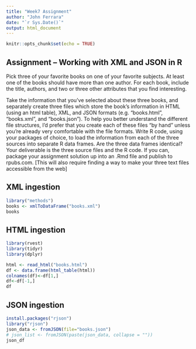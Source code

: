 ```yaml
---
title: "Week7 Assignment"
author: "John Ferrara"
date: "`r Sys.Date()`"
output: html_document
---
```


```r
knitr::opts_chunk$set(echo = TRUE)
```

## Assignment – Working with XML and JSON in R

Pick three of your favorite books on one of your favorite subjects. At least one of the books should have more
than one author. For each book, include the title, authors, and two or three other attributes that you find interesting.

Take the information that you’ve selected about these three books, and separately create three files which store the book’s information in HTML (using an html table), XML, and JSON formats (e.g. “books.html”, “books.xml”, and “books.json”). To help you better understand the different file structures, I’d prefer that you create each of these files “by hand” unless you’re already very comfortable with the file formats. 
Write R code, using your packages of choice, to load the information from each of the three sources into separate R data frames. Are the three data frames identical? 
Your deliverable is the three source files and the R code. If you can, package your assignment solution up into
an .Rmd file and publish to rpubs.com. [This will also require finding a way to make your three text files
accessible from the web]

## XML ingestion


```r
library("methods")
books <- xmlToDataFrame("books.xml")
books
```

## HTML ingestion


```r
library(rvest)
library(tidyr)
library(dplyr)

html <- read_html("books.html")
df <- data.frame(html_table(html))
colnames(df)<-df[1,]
df<-df[-1,]
df
```


## JSON ingestion

```r
install.packages("rjson")
library("rjson")
json_data <- fromJSON(file="books.json")
# json_list <- fromJSON(paste(json_data, collapse = ""))
json_df

```

